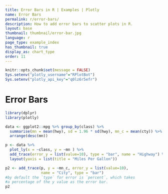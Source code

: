 ```yaml
---
title: Error Bars in R | Examples | Plotly
name: Error Bars
permalink: r/error-bars/
description: How to add error bars to scatter plots in R.
layout: base
thumbnail: thumbnail/error-bar.jpg
language: r
page_type: example_index
has_thumbnail: true
display_as: chart_type
order: 11
---
```


```r
knitr::opts_chunk$set(message = FALSE)
Sys.setenv("plotly_username"="RPlotBot")
Sys.setenv("plotly_api_key"="q0lz6r5efr")
```
# Error Bars

```r

library(dplyr)
library(plotly)

data <- ggplot2::mpg %>% group_by(class) %>%
  summarise(mn = mean(hwy), sd = 1.96 * sd(hwy), mn_c = mean(cty)) %>%
  arrange(desc(mn))

p <- data %>%
  plot_ly(x = ~class, y = ~mn ) %>%
  add_trace(error_y = list(value=10), type = "bar", name = "Highway") %>%
  layout(yaxis = list(title = "Miles Per Gallon"))

p2 <- add_trace(p, y = ~mn_c, error_y = list(value=10),
                name = "City", type = "bar")
#by default the `type` for error is `percent`, which takes
#a percentage of the y value as the error bar.
p2
```
